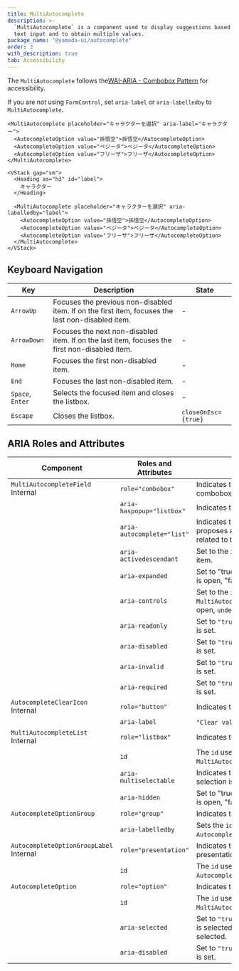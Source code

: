 ```yaml
---
title: MultiAutocomplete
description: >-
  `MultiAutocomplete` is a component used to display suggestions based on user
  text input and to obtain multiple values.
package_name: "@yamada-ui/autocomplete"
order: 3
with_description: true
tab: Accessibility
---
```


The `MultiAutocomplete` follows the[WAI-ARIA - Combobox Pattern](https://www.w3.org/WAI/ARIA/apg/patterns/combobox/) for accessibility.

If you are not using `FormControl`, set `aria-label` or `aria-labelledby` to `MultiAutocomplete`.

```tsx live=false
<MultiAutocomplete placeholder="キャラクターを選択" aria-label="キャラクター">
  <AutocompleteOption value="孫悟空">孫悟空</AutocompleteOption>
  <AutocompleteOption value="ベジータ">ベジータ</AutocompleteOption>
  <AutocompleteOption value="フリーザ">フリーザ</AutocompleteOption>
</MultiAutocomplete>
```

```tsx live=false
<VStack gap="sm">
  <Heading as="h3" id="label">
    キャラクター
  </Heading>

  <MultiAutocomplete placeholder="キャラクターを選択" aria-labelledby="label">
    <AutocompleteOption value="孫悟空">孫悟空</AutocompleteOption>
    <AutocompleteOption value="ベジータ">ベジータ</AutocompleteOption>
    <AutocompleteOption value="フリーザ">フリーザ</AutocompleteOption>
  </MultiAutocomplete>
</VStack>
```

## Keyboard Navigation

| Key              | Description                                                                                       | State               |
| ---------------- | ------------------------------------------------------------------------------------------------- | ------------------- |
| `ArrowUp`        | Focuses the previous non-disabled item. If on the first item, focuses the last non-disabled item. | -                   |
| `ArrowDown`      | Focuses the next non-disabled item. If on the last item, focuses the first non-disabled item.     | -                   |
| `Home`           | Focuses the first non-disabled item.                                                              | -                   |
| `End`            | Focuses the last non-disabled item.                                                               | -                   |
| `Space`, `Enter` | Selects the focused item and closes the listbox.                                                  | -                   |
| `Escape`         | Closes the listbox.                                                                               | `closeOnEsc={true}` |

## ARIA Roles and Attributes

| Component                                          | Roles and Attributes       | Usage                                                                                      |
| -------------------------------------------------- | -------------------------- | ------------------------------------------------------------------------------------------ |
| `MultiAutocompleteField` <Tag>Internal</Tag>       | `role="combobox"`          | Indicates that this is a combobox.                                                         |
|                                                    | `aria-haspopup="listbox"`  | Indicates that a listbox exists.                                                           |
|                                                    | `aria-autocomplete="list"` | Indicates that the component proposes a list of values related to the input value.         |
|                                                    | `aria-activedescendant`    | Set to the `id` of the focused item.                                                       |
|                                                    | `aria-expanded`            | Set to "true" when the listbox is open, "false" when closed.                               |
|                                                    | `aria-controls`            | Set to the `id` of the related `MultiAutocompleteList` when open, `undefined` when closed. |
|                                                    | `aria-readonly`            | Set to `"true"` when `isReadOnly` is set.                                                  |
|                                                    | `aria-disabled`            | Set to `"true"` when `isDisabled` is set.                                                  |
|                                                    | `aria-invalid`             | Set to `"true"` when `isInvalid` is set.                                                   |
|                                                    | `aria-required`            | Set to `"true"` when `isRequired` is set.                                                  |
| `AutocompleteClearIcon` <Tag>Internal</Tag>        | `role="button"`            | Indicates that this is a button.                                                           |
|                                                    | `aria-label`               | `"Clear value"` is set.                                                                    |
| `MultiAutocompleteList` <Tag>Internal</Tag>        | `role="listbox"`           | Indicates that this is a listbox.                                                          |
|                                                    | `id`                       | The `id` used to associate with `MultiAutocompleteField`.                                  |
|                                                    | `aria-multiselectable`     | Indicates that multiple selection is possible.                                             |
|                                                    | `aria-hidden`              | Set to "true" when the listbox is open, "false" when closed.                               |
| `AutocompleteOptionGroup`                          | `role="group"`             | Indicates that this is a group.                                                            |
|                                                    | `aria-labelledby`          | Sets the `id` of the associated `AutocompleteOptionGroupLabel`.                            |
| `AutocompleteOptionGroupLabel` <Tag>Internal</Tag> | `role="presentation"`      | Indicates that this is a presentation.                                                     |
|                                                    | `id`                       | The `id` used to associate with `AutocompleteOptionGroup`.                                 |
| `AutocompleteOption`                               | `role="option"`            | Indicates that this is an option.                                                          |
|                                                    | `id`                       | The `id` used to associate with `MultiAutocompleteField`.                                  |
|                                                    | `aria-selected`            | Set to `"true"` when the option is selected, `"false"` when not selected.                  |
|                                                    | `aria-disabled`            | Set to `"true"` when `isDisabled` is set.                                                  |
